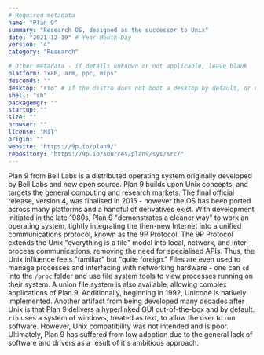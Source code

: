 ```yaml
---
# Required metadata
name: "Plan 9"
summary: "Research OS, designed as the successor to Unix"
date: "2021-12-19" # Year-Month-Day
version: "4"
category: "Research"

# Other metadata - if details unknown or not applicable, leave blank
platform: "x86, arm, ppc, mips"
descends: ""
desktop: "rio" # If the distro does not boot a desktop by default, or doesn't ship one, leave 'desktop' blank
shell: "sh"
packagemgr: ""
startup: ""
size: ""
browser: ""
license: "MIT"
origin: ""
website: "https://9p.io/plan9/"
repository: "https://9p.io/sources/plan9/sys/src/"
---
```


Plan 9 from Bell Labs is a distributed operating system originally developed by Bell Labs and now open source. Plan 9 builds upon Unix concepts, and targets the general computing and research markets. The final official release, version 4, was finalised in 2015 - however the OS has been ported across many platforms and a handful of derivatives exist. With development initiated in the late 1980s, Plan 9 "demonstrates a cleaner way" to work an operating system, tightly integrating the then-new Internet into a unified communications protocol, known as the 9P Protocol. The 9P Protocol extends the Unix "everything is a file" model into local, network, and inter-process communications, removing the need for specialised APIs. Thus, the Unix influence feels "familiar" but "quite foreign." Files are even used to manage processes and interfacing with networking hardware - one can `cd` into the `/proc` folder and use file system tools to view processes running on their system. A union file system is also available, allowing complex applications of Plan 9. Additionally, beginning in 1992, Unicode is natively implemented. Another artifact from being developed many decades after Unix is that Plan 9 delivers a hyperlinked GUI out-of-the-box and by default. `rio` uses a system of windows, treated as text, to allow the user to run software. However, Unix compatibility was not intended and is poor. Ultimately, Plan 9 has suffered from low adoption due to the general lack of software and drivers as a result of it's ambitious approach.
